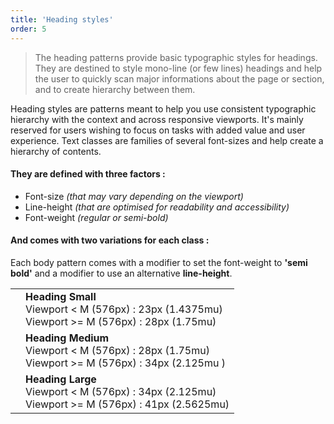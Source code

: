 ```yaml
---
title: 'Heading styles'
order: 5
---
```


> The heading patterns provide basic typographic styles for headings.
> <br />
> They are destined to style mono-line (or few lines) headings and help the user to quickly scan major informations about the page or section, and to create hierarchy between them.

Heading styles are patterns meant to help you use consistent typographic hierarchy with the context and across responsive viewports. It's mainly reserved for users wishing to focus on tasks with added value and user experience. Text classes are families of several font-sizes and help create a hierarchy of contents.

#### They are defined with three factors :

- Font-size _(that may vary depending on the viewport)_
- Line-height _(that are optimised for readability and accessibility)_
- Font-weight _(regular or semi-bold)_

#### And comes with two variations for each class :

Each body pattern comes with a modifier to set the font-weight to **'semi bold'** and a modifier to use an alternative **line-height**.

|                                                                                                            |                                                                                                           |
| ---------------------------------------------------------------------------------------------------------- | --------------------------------------------------------------------------------------------------------- |
| <Preview path="typographyHeadingSmall" />  | **Heading Small** <br /> Viewport < M (576px) : 23px (1.4375mu) <br /> Viewport >= M (576px) : 28px (1.75mu)  |
| <Preview path="typographyHeadingMedium" /> | **Heading Medium** <br /> Viewport < M (576px) : 28px (1.75mu) <br /> Viewport >= M (576px) : 34px (2.125mu ) |
| <Preview path="typographyHeadingLarge" />  | **Heading Large** <br /> Viewport < M (576px) : 34px (2.125mu) <br /> Viewport >= M (576px) : 41px (2.5625mu) |
